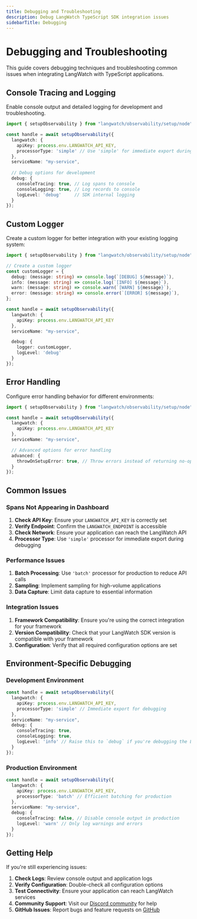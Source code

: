 ```yaml
---
title: Debugging and Troubleshooting
description: Debug LangWatch TypeScript SDK integration issues
sidebarTitle: Debugging
---
```


# Debugging and Troubleshooting

This guide covers debugging techniques and troubleshooting common issues when integrating LangWatch with TypeScript applications.

## Console Tracing and Logging

Enable console output and detailed logging for development and troubleshooting.

```typescript
import { setupObservability } from "langwatch/observability/setup/node";

const handle = await setupObservability({
  langwatch: {
    apiKey: process.env.LANGWATCH_API_KEY,
    processorType: 'simple' // Use 'simple' for immediate export during debugging
  },
  serviceName: "my-service",
  
  // Debug options for development
  debug: {
    consoleTracing: true, // Log spans to console
    consoleLogging: true, // Log records to console
    logLevel: 'debug'     // SDK internal logging
  }
});
```

## Custom Logger

Create a custom logger for better integration with your existing logging system:

```typescript
import { setupObservability } from "langwatch/observability/setup/node";

// Create a custom logger
const customLogger = {
  debug: (message: string) => console.log(`[DEBUG] ${message}`),
  info: (message: string) => console.log(`[INFO] ${message}`),
  warn: (message: string) => console.warn(`[WARN] ${message}`),
  error: (message: string) => console.error(`[ERROR] ${message}`),
};

const handle = await setupObservability({
  langwatch: {
    apiKey: process.env.LANGWATCH_API_KEY
  },
  serviceName: "my-service",

  debug: {
    logger: customLogger,
    logLevel: 'debug'
  }
});
```

## Error Handling

Configure error handling behavior for different environments:

```typescript
import { setupObservability } from "langwatch/observability/setup/node";

const handle = await setupObservability({
  langwatch: {
    apiKey: process.env.LANGWATCH_API_KEY
  },
  serviceName: "my-service",

  // Advanced options for error handling
  advanced: {
    throwOnSetupError: true, // Throw errors instead of returning no-op handles
  }
});
```

## Common Issues

### Spans Not Appearing in Dashboard

1. **Check API Key**: Ensure your `LANGWATCH_API_KEY` is correctly set
2. **Verify Endpoint**: Confirm the `LANGWATCH_ENDPOINT` is accessible
3. **Check Network**: Ensure your application can reach the LangWatch API
4. **Processor Type**: Use `'simple'` processor for immediate export during debugging

### Performance Issues

1. **Batch Processing**: Use `'batch'` processor for production to reduce API calls
2. **Sampling**: Implement sampling for high-volume applications
3. **Data Capture**: Limit data capture to essential information

### Integration Issues

1. **Framework Compatibility**: Ensure you're using the correct integration for your framework
2. **Version Compatibility**: Check that your LangWatch SDK version is compatible with your framework
3. **Configuration**: Verify that all required configuration options are set

## Environment-Specific Debugging

### Development Environment

```typescript
const handle = await setupObservability({
  langwatch: {
    apiKey: process.env.LANGWATCH_API_KEY,
    processorType: 'simple' // Immediate export for debugging
  },
  serviceName: "my-service",
  debug: {
    consoleTracing: true,
    consoleLogging: true,
    logLevel: 'info' // Raise this to `debug` if you're debugging the LangWatch integration
  }
});
```

### Production Environment

```typescript
const handle = await setupObservability({
  langwatch: {
    apiKey: process.env.LANGWATCH_API_KEY,
    processorType: 'batch' // Efficient batching for production
  },
  serviceName: "my-service",
  debug: {
    consoleTracing: false, // Disable console output in production
    logLevel: 'warn' // Only log warnings and errors
  }
});
```

## Getting Help

If you're still experiencing issues:

1. **Check Logs**: Review console output and application logs
2. **Verify Configuration**: Double-check all configuration options
3. **Test Connectivity**: Ensure your application can reach LangWatch services
4. **Community Support**: Visit our [Discord community](https://discord.gg/langwatch) for help
5. **GitHub Issues**: Report bugs and feature requests on [GitHub](https://github.com/langwatch/langwatch/issues) 
